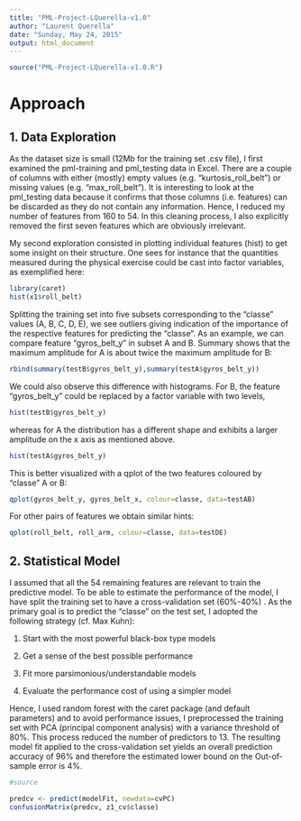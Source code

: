 ```yaml
---
title: "PML-Project-LQuerella-v1.0"
author: "Laurent Querella"
date: "Sunday, May 24, 2015"
output: html_document
---
```


```r
source("PML-Project-LQuerella-v1.0.R")
```

# Approach

## 1. Data Exploration

As the dataset size is small (12Mb for the training set .csv file), I first examined the pml-training and pml_testing data in Excel.
There are a couple of columns with either (mostly) empty values (e.g. "kurtosis_roll_belt") or missing values (e.g. "max_roll_belt"). It is interesting to look at the pml_testing data because it confirms that those columns (i.e. features) can be discarded as they do not contain any information. Hence, I reduced my number of features from 160 to 54. In this cleaning process, I also explicitly removed the first seven features which are obviously irrelevant.

My second exploration consisted in plotting individual features (hist) to get some insight on their structure.
One sees for instance that the quantities measured during the physical exercise could be cast into factor variables, as exemplified here:

```r
library(caret)
hist(x1$roll_belt)
```

Splitting the training set into five subsets corresponding to the "classe" values (A, B, C, D, E), we see outliers giving indication of the importance of the respective features for predicting the "classe". As an example, we can compare feature "gyros_belt_y" in subset A and B. Summary shows that the maximum amplitude for A is about twice the maximum amplitude for B:

```r
rbind(summary(testB$gyros_belt_y),summary(testA$gyros_belt_y))
```

We could also observe this difference with histograms. For B, the feature "gyros_belt_y" could be replaced by a factor variable with two levels,

```r
hist(testB$gyros_belt_y)
```

whereas for A the distribution has a different shape and exhibits a larger amplitude on the x axis as mentioned above.

```r
hist(testA$gyros_belt_y)
```

This is better visualized with a qplot of the two features coloured by "classe" A or B: 

```r
qplot(gyros_belt_y, gyros_belt_x, colour=classe, data=testAB)
```

For other pairs of features we obtain similar hints:

```r
qplot(roll_belt, roll_arm, colour=classe, data=testDE)
```

## 2. Statistical Model
I assumed that all the 54 remaining features are relevant to train the predictive model.
To be able to estimate the performance of the model, I have split the training set to have a cross-validation set (60%-40%) .
As the primary goal is to predict the "classe" on the test set, I adopted the following strategy (cf. Max Kuhn):

1. Start with the most powerful black-box type models

2. Get a sense of the best possible performance

3. Fit more parsimonious/understandable models

4. Evaluate the performance cost of using a simpler model

Hence, I used random forest with the caret package (and default parameters) and to avoid performance issues, I preprocessed the training set with PCA (principal component analysis) with a variance threshold of 80%. This process reduced the number of predictors to 13. The resulting model fit applied to the cross-validation set yields an overall prediction accuracy of 96% and therefore the estimated lower bound on the Out-of-sample error is 4%.

```r
#source
```


```r
predcv <- predict(modelFit, newdata=cvPC)
confusionMatrix(predcv, z1_cv$classe)
```